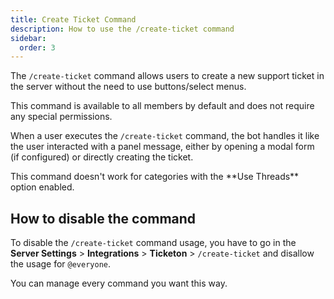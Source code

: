 ```yaml
---
title: Create Ticket Command
description: How to use the /create-ticket command
sidebar:
  order: 3
---
```



The `/create-ticket` command allows users to create a new support ticket in the server without the need to use buttons/select menus.

This command is available to all members by default and does not require any special permissions.

When a user executes the `/create-ticket` command, the bot handles it like the user interacted with a panel message, either by opening a modal form (if configured) or directly creating the ticket.

<Aside type="note">
  This command doesn't work for categories with the **Use Threads** option
  enabled.
</Aside>

## How to disable the command

To disable the `/create-ticket` command usage, you have to go in the **Server Settings** > **Integrations** > **Ticketon** > `/create-ticket` and disallow the usage for `@everyone`.

<ImageWrapper
  src={DisableCreateTicketImage}
  alt="Disable Create Ticket Command"
  size="md"
/>

<Aside type="tip">You can manage every command you want this way.</Aside>
